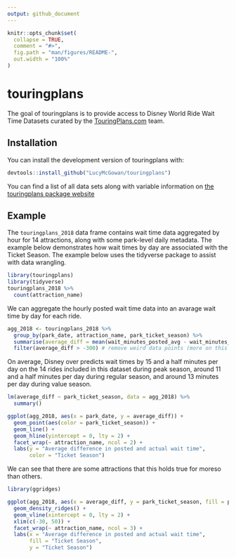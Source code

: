 ```yaml
---
output: github_document
---
```


<!-- README.md is generated from README.Rmd. Please edit that file -->

```r
knitr::opts_chunk$set(
  collapse = TRUE,
  comment = "#>",
  fig.path = "man/figures/README-",
  out.width = "100%"
)
```

# touringplans

<!-- badges: start -->
<!-- badges: end -->

The goal of touringplans is to provide access to Disney World Ride Wait Time Datasets curated by the [TouringPlans.com](https://touringplans.com) team.

## Installation

<!-- You can install the released version of touringplans from [CRAN](https://CRAN.R-project.org) with: -->

<!-- ``` r -->
<!-- install.packages("touringplans") -->
<!-- ``` -->

You can install the development version of touringplans with:
```r
devtools::install_github("LucyMcGowan/touringplans")
```


You can find a list of all data sets along with variable information on [the touringplans package website](https://lucymcgowan.github.io/touringplans)

## Example

The `touringplans_2018` data frame contains wait time data aggregated by hour for 14 attractions, along with some park-level daily metadata. The example below demonstrates how wait times by day are associated with the Ticket Season. The example below uses the tidyverse package to assist with data wrangling.

```r
library(touringplans)
library(tidyverse)
touringplans_2018 %>%
  count(attraction_name)
```

We can aggregate the hourly posted wait time data into an avarage wait time by day for each ride. 

```r
agg_2018 <- touringplans_2018 %>%
  group_by(park_date, attraction_name, park_ticket_season) %>%
  summarise(average_diff = mean(wait_minutes_posted_avg - wait_minutes_actual_avg, na.rm = TRUE), .groups = "drop") %>%
  filter(average_diff > -300) # remove weird data points (more on this later!)
```

On average, Disney over predicts wait times by 15 and a half minutes per day on the 14 rides included in this dataset during peak season, around 11 and a half minutes per day during regular season, and around 13 minutes per day during value season.
```r
lm(average_diff ~ park_ticket_season, data = agg_2018) %>%
  summary()
```

```r
ggplot(agg_2018, aes(x = park_date, y = average_diff)) +
  geom_point(aes(color = park_ticket_season)) +
  geom_line() +
  geom_hline(yintercept = 0, lty = 2) +
  facet_wrap(~ attraction_name, ncol = 2) + 
  labs(y = "Average difference in posted and actual wait time",
       color = "Ticket Season")
```
We can see that there are some attractions that this holds true for moreso than others.

```r
library(ggridges)

ggplot(agg_2018, aes(x = average_diff, y = park_ticket_season, fill = park_ticket_season)) +
  geom_density_ridges() +
  geom_vline(xintercept = 0, lty = 2) +
  xlim(c(-30, 50)) +
  facet_wrap(~ attraction_name, ncol = 3) + 
  labs(x = "Average difference in posted and actual wait time",
       fill = "Ticket Season",
       y = "Ticket Season")
```


